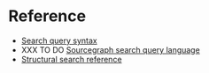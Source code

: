 # Reference

- [Search query syntax](/code_search/reference/queries)
- XXX TO DO [Sourcegraph search query language](/code_search/reference/language)
- [Structural search reference](/code_search/reference/structural)

